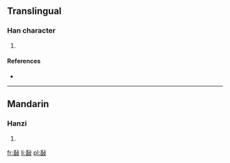 ==Translingual==

===Han character===
{{Han char|rn=66|rad=攴|as=09|sn=13|four=|canj=竹X卜水 (HXYE), 一X卜水 (MXYE)}}

# {{defn|Han|sort=攴09}}

====References====
* {{Han ref|kx=0474.040|dkj=13308|dj=0827.160|hdz=21469.200|uh=656E|ud=25966}}

----

==Mandarin==

===Hanzi===
{{cmn-hanzi|pin=[[xiá]] ([[xia2]])|wg=hsia<sup>2</sup>}}

# {{defn|lang=cmn|sort=攴09}}

[[fr:敮]]
[[li:敮]]
[[pl:敮]]